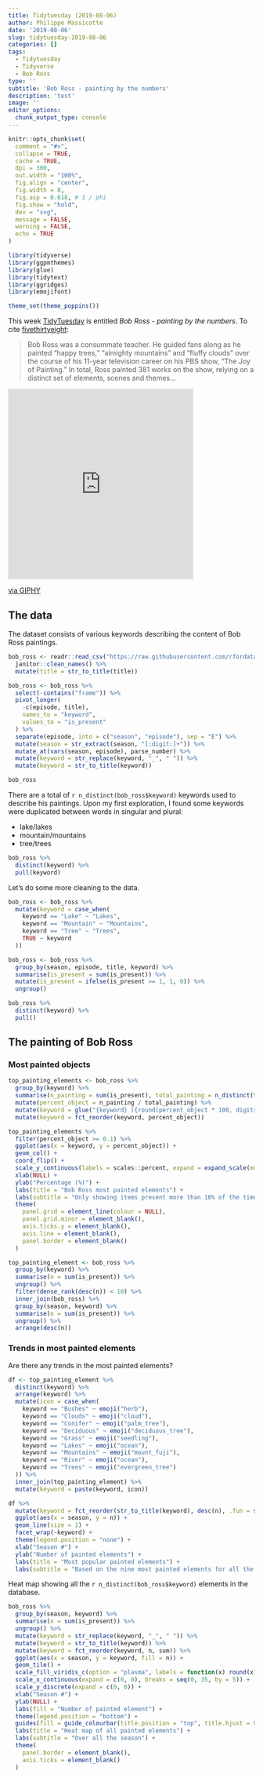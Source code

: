 ```yaml
---
title: Tidytuesday (2019-08-06)
author: Philippe Massicotte
date: '2019-08-06'
slug: tidytuesday-2019-08-06
categories: []
tags:
  - Tidytuesday
  - Tidyverse
  - Bob Ross
type: ''
subtitle: 'Bob Ross - painting by the numbers'
description: 'test'
image: ''
editor_options:
  chunk_output_type: console
---
```


```r
knitr::opts_chunk$set(
  comment = "#>",
  collapse = TRUE,
  cache = TRUE,
  dpi = 300,
  out.width = "100%",
  fig.align = "center",
  fig.width = 8,
  fig.asp = 0.618, # 1 / phi
  fig.show = "hold",
  dev = "svg",
  message = FALSE,
  warning = FALSE,
  echo = TRUE
)

library(tidyverse)
library(ggpmthemes)
library(glue)
library(tidytext)
library(ggridges)
library(emojifont)

theme_set(theme_poppins())
```

This week [TidyTuesday](https://github.com/rfordatascience/tidytuesday/tree/master/data/2019/2019-08-06) is entitled *Bob Ross - painting by the numbers*. To cite [fivethirtyeight](https://fivethirtyeight.com/features/a-statistical-analysis-of-the-work-of-bob-ross/):

> Bob Ross was a consummate teacher. He guided fans along as he painted “happy trees,” “almighty mountains” and “fluffy clouds” over the course of his 11-year television career on his PBS show, “The Joy of Painting.” In total, Ross painted 381 works on the show, relying on a distinct set of elements, scenes and themes...

<div style="width:75%;height:0;padding-bottom:77%;position:relative;"><iframe src="https://giphy.com/embed/AbPNdmgk6TJK" width="100%" height="100%" style="position:absolute" frameBorder="0" class="giphy-embed" allowFullScreen></iframe></div><p><a href="https://giphy.com/gifs/bob-ross-AbPNdmgk6TJK">via GIPHY</a></p>

## The data 

The dataset consists of various keywords describing the content of Bob Ross paintings.

```r
bob_ross <- readr::read_csv("https://raw.githubusercontent.com/rfordatascience/tidytuesday/master/data/2019/2019-08-06/bob-ross.csv") %>%
  janitor::clean_names() %>%
  mutate(title = str_to_title(title))

bob_ross <- bob_ross %>%
  select(-contains("frame")) %>%
  pivot_longer(
    -c(episode, title),
    names_to = "keyword",
    values_to = "is_present"
  ) %>%
  separate(episode, into = c("season", "episode"), sep = "E") %>%
  mutate(season = str_extract(season, "[:digit:]+")) %>%
  mutate_at(vars(season, episode), parse_number) %>%
  mutate(keyword = str_replace(keyword, "_", " ")) %>%
  mutate(keyword = str_to_title(keyword))

bob_ross
```

There are a total of `r n_distinct(bob_ross$keyword)` keywords used to describe his paintings. Upon my first exploration, I found some keywords were duplicated between words in singular and plural:

- lake/lakes
- mountain/mountains
- tree/trees

```r
bob_ross %>%
  distinct(keyword) %>%
  pull(keyword)
```
Let's do some more cleaning to the data.

```r
bob_ross <- bob_ross %>%
  mutate(keyword = case_when(
    keyword == "Lake" ~ "Lakes",
    keyword == "Mountain" ~ "Mountains",
    keyword == "Tree" ~ "Trees",
    TRUE ~ keyword
  ))

bob_ross <- bob_ross %>%
  group_by(season, episode, title, keyword) %>%
  summarise(is_present = sum(is_present)) %>%
  mutate(is_present = ifelse(is_present >= 1, 1, 0)) %>%
  ungroup()

bob_ross %>%
  distinct(keyword) %>%
  pull()
```

## The painting of Bob Ross

### Most painted objects

```r
top_painting_elements <- bob_ross %>%
  group_by(keyword) %>%
  summarise(n_painting = sum(is_present), total_painting = n_distinct(title)) %>%
  mutate(percent_object = n_painting / total_painting) %>%
  mutate(keyword = glue("{keyword} ({round(percent_object * 100, digits = 0)}%)")) %>%
  mutate(keyword = fct_reorder(keyword, percent_object))

top_painting_elements %>%
  filter(percent_object >= 0.1) %>%
  ggplot(aes(x = keyword, y = percent_object)) +
  geom_col() +
  coord_flip() +
  scale_y_continuous(labels = scales::percent, expand = expand_scale(mult = c(0, 0.1))) +
  xlab(NULL) +
  ylab("Percentage (%)") +
  labs(title = "Bob Ross most painted elements") +
  labs(subtitle = "Only showing items present more than 10% of the time") +
  theme(
    panel.grid = element_line(colour = NULL),
    panel.grid.minor = element_blank(),
    axis.ticks.y = element_blank(),
    axis.line = element_blank(),
    panel.border = element_blank()
  )
```


```r
top_painting_element <- bob_ross %>%
  group_by(keyword) %>%
  summarise(n = sum(is_present)) %>%
  ungroup() %>%
  filter(dense_rank(desc(n)) < 10) %>%
  inner_join(bob_ross) %>%
  group_by(season, keyword) %>%
  summarise(n = sum(is_present)) %>%
  ungroup() %>%
  arrange(desc(n))
```

### Trends in most painted elements

Are there any trends in the most painted elements?

```r

df <- top_painting_element %>%
  distinct(keyword) %>%
  arrange(keyword) %>%
  mutate(icon = case_when(
    keyword == "Bushes" ~ emoji("herb"),
    keyword == "Clouds" ~ emoji("cloud"),
    keyword == "Conifer" ~ emoji("palm_tree"),
    keyword == "Deciduous" ~ emoji("deciduous_tree"),
    keyword == "Grass" ~ emoji("seedling"),
    keyword == "Lakes" ~ emoji("ocean"),
    keyword == "Mountains" ~ emoji("mount_fuji"),
    keyword == "River" ~ emoji("ocean"),
    keyword == "Trees" ~ emoji("evergreen_tree")
  )) %>%
  inner_join(top_painting_element) %>%
  mutate(keyword = paste(keyword, icon))

df %>%
  mutate(keyword = fct_reorder(str_to_title(keyword), desc(n), .fun = sum)) %>%
  ggplot(aes(x = season, y = n)) +
  geom_line(size = 1) +
  facet_wrap(~keyword) +
  theme(legend.position = "none") +
  xlab("Season #") +
  ylab("Number of painted elements") +
  labs(title = "Most popular painted elements") +
  labs(subtitle = "Based on the nine most painted elements for all the episodes")
```

Heat map showing all the `r n_distinct(bob_ross$keyword)` elements in the database.

```r
bob_ross %>%
  group_by(season, keyword) %>%
  summarise(n = sum(is_present)) %>%
  ungroup() %>%
  mutate(keyword = str_replace(keyword, "_", " ")) %>%
  mutate(keyword = str_to_title(keyword)) %>%
  mutate(keyword = fct_reorder(keyword, n, sum)) %>%
  ggplot(aes(x = season, y = keyword, fill = n)) +
  geom_tile() +
  scale_fill_viridis_c(option = "plasma", labels = function(x) round(x)) +
  scale_x_continuous(expand = c(0, 0), breaks = seq(0, 35, by = 5)) +
  scale_y_discrete(expand = c(0, 0)) +
  xlab("Season #") +
  ylab(NULL) +
  labs(fill = "Number of painted element") +
  theme(legend.position = "bottom") +
  guides(fill = guide_colourbar(title.position = "top", title.hjust = 0.5)) +
  labs(title = "Heat map of all painted elements") +
  labs(subtitle = "Over all the season") +
  theme(
    panel.border = element_blank(),
    axis.ticks = element_blank()
  )
```

